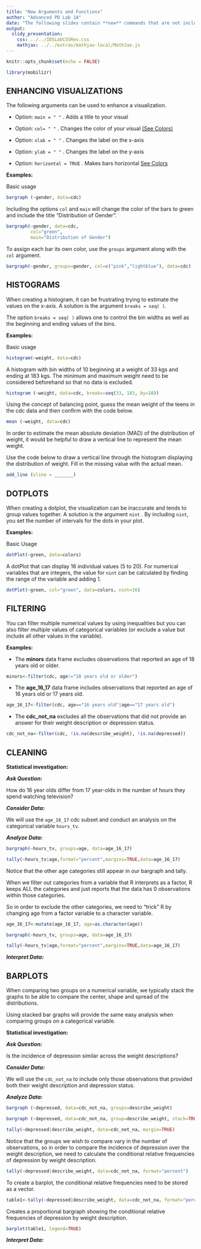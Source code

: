 ```yaml
---
title: "New Arguments and Functions"
author: "Advanced PD Lab 1A"
date: "The following slides contain **new** commands that are not included in the RStudio codes and functions handout."
output: 
  slidy_presentation: 
    css: ../../IDSLabCSSRev.css
    mathjax: ../../extras/mathjax-local/MathJax.js
---
```


```r
knitr::opts_chunk$set(echo = FALSE)
```

```r
library(mobilizr)
```

## ENHANCING VISUALIZATIONS

The following arguments can be used to enhance a visualization.

* Option:  `main = " "` .  Adds a title to your visual  
* Option:  `col= " "` . Changes the color of your visual [(See Colors)](http://www.stat.columbia.edu/~tzheng/files/Rcolor.pdf)

* Option:  `xlab = " "` .  Changes the label on the x-axis  
* Option:  `ylab = " "` . Changes the label on the y-axis  
* Option:  `horizontal = TRUE` . Makes bars horizontal <a href="http://www.stat.columbia.edu/~tzheng/files/Rcolor.pdf" target="_top">See Colors</a>



**Examples:**  

Basic usage  

```r
bargraph (~gender, data=cdc)
```

Including the options `col` and `main` will change the color of the bars to green and include the title "Distribution of Gender".

```r
bargraph(~gender, data=cdc, 
         col="green", 
         main="Distribution of Gender")
```

To assign each bar its own color, use the `groups` argument along with the `col` argument.  

```r
bargraph(~gender, groups=gender, col=c("pink","lightblue"), data=cdc)
```

## HISTOGRAMS

When creating a histogram, it can be frustrating trying to estimate the values on the x-axis. A solution is the argument `breaks = seq( )`.  

The option  `breaks = seq( )`  allows one to control the bin widths as well as the beginning and ending values of the bins.  

**Examples:**  

Basic usage 

```r
histogram(~weight, data=cdc)
```

A histogram with bin widths of 10 beginning at a weight of 33 kgs and ending at 183 kgs. The minimum and maximum weight need to be considered beforehand so that no data is excluded.  

```r
histogram (~weight, data=cdc, breaks=seq(33, 183, by=10))
```

Using the concept of balancing point, guess the mean weight of the teens in the cdc data and then confirm with the code below.  

```r
mean (~weight, data=cdc)
``` 
    
In order to estimate the mean absolute deviation (MAD) of the distribution of weight, it would be helpful to draw a vertical line to represent the mean weight.  

Use the code below to draw a vertical line through the histogram displaying the distribution of weight. Fill in the missing value with the actual mean.  

```r
add_line (vline = _______)
``` 

## DOTPLOTS  

When creating a dotplot, the visualization can be inaccurate and tends to group values together. A solution is the argument `nint` . By including `nint`, you set the number of intervals for the dots in your plot.  

**Examples:** 

Basic Usage  

```r
dotPlot(~green, data=colors)
```

A dotPlot that can display 16 individual values (5 to 20). For numerical variables that are integers, the value for `nint` can be calculated by finding the range of the variable and adding 1.  

```r
dotPlot(~green, col="green", data=colors, nint=16) 
```

## FILTERING 

You can filter multiple numerical values by using inequalities but you can also filter multiple values of categorical variables (or exclude a value but include all other values in the variable).  

**Examples:**  

* The <b>minors</b> data frame excludes observations that reported an age of 18 years old or older.  

```r
minors<-filter(cdc, age!="18 years old or older")
```

* The <b>age_16_17</b> data frame includes observations that reported an age of 16 years old or 17 years old.    

```r
age_16_17<-filter(cdc, age=="16 years old"|age=="17 years old")
```

* The <b>cdc_not_na</b> excludes all the observations that did not provide an answer for their weight description or depression status.  

```r
cdc_not_na<-filter(cdc, !is.na(describe_weight), !is.na(depressed))
```

## CLEANING  

**Statistical investigation:**

<b><i> Ask Question:</b></i>  

How do 16 year olds differ from 17 year-olds in the number of hours they spend watching television?   

<b><i> Consider Data:</b></i>  

We will use the `age_16_17` cdc subset and conduct an analysis on the categorical variable `hours_tv`.

<b><i> Analyze Data:</b></i>  


```r
bargraph(~hours_tv, groups=age, data=age_16_17)
```

```r
tally(~hours_tv|age,format="percent",margins=TRUE,data=age_16_17)
```

Notice that the other age categories still appear in our bargraph and tally.  

When we filter out categories from a variable that R interprets as a factor, R keeps ALL the categories and just reports that the data has 0 observations within those categories.  

So in order to exclude the other categories, we need to “trick” R by changing age from a factor variable to a character variable.  

```r
age_16_17<-mutate(age_16_17, age=as.character(age))
```

```r
bargraph(~hours_tv, groups=age, data=age_16_17)
```

```r
tally(~hours_tv|age,format="percent",margins=TRUE,data=age_16_17)
```

<b><i> Interpret Data:</b></i>

## BARPLOTS  

When comparing two groups on a numerical variable, we typically stack the graphs to be able to compare the center, shape and spread of the distributions.  

Using stacked bar graphs will provide the same easy analysis when comparing groups on a categorical variable.  

**Statistical investigation:**  

<b><i> Ask Question:</b></i>  

Is the incidence of depression similar across the weight descriptions?  

<b><i> Consider Data:</b></i>  

We will use the `cdc_not_na` to include only those observations that provided both their weight description and depression status.  

<b><i> Analyze Data:</b></i>  

```r
bargraph (~depressed, data=cdc_not_na, groups=describe_weight)
```

```r
bargraph (~depressed, data=cdc_not_na, group=describe_weight, stack=TRUE)
```

```r
tally(~depressed|describe_weight, data=cdc_not_na, margin=TRUE)
```

Notice that the groups we wish to compare vary in the number of observations, so in order to compare the incidence of depression over the weight description, we need to calculate the conditional relative frequencies of depression by weight description.  

```r
tally(~depressed|describe_weight, data=cdc_not_na, format="percent")
```

To create a barplot, the conditional relative frequencies need to be stored as a vector.  

```r
table1<-tally(~depressed|describe_weight, data=cdc_not_na, format="percent")
```

Creates a proportional bargraph showing the conditional relative frequencies of depression by weight description.  

```r
barplot(table1, legend=TRUE)
```

<b><i> Interpret Data:</b></i> 